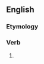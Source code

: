 ==English==

===Etymology===
{{suffix|en|pertain|eth}}

===Verb===
{{head|en|verb form}}

# {{en-archaic third-person singular of|pertain}}
